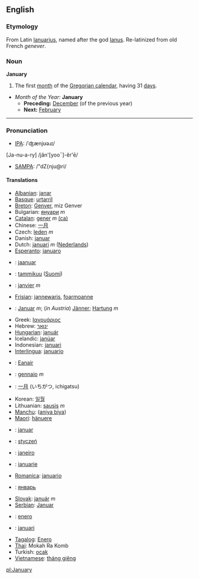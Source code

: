 ==English==
===Etymology===
From Latin [[Ianuarius]], named after the god [[Ianus]]. Re-latinized from old French ''genever''.

===Noun===
'''January'''
#The first [[month]] of the [[Gregorian calendar]], having 31 [[day]]s.

*''Month of the Year:'' '''January'''
**'''Preceding:''' [[December]] (of the previous year)
**'''Next:''' [[February]]
----


===Pronunciation===
*[[w:IPA|IPA]]: /ˈʤænjʊəɹɪ/
[Ja-nu-a-ry] /jăn'[yooˉ]-ĕr'ē/
*[[w:SAMPA|SAMPA]]: /"dZ{nju@ri/


====Translations====
*[[Albanian]]: [[janar]]
*[[Basque]]: [[urtarril]]
*[[Breton]]: [[Genver]], miz Genver
*Bulgarian: [[януари]] ''m''
*[[Catalan]]: [[gener]] ''m'' [[:ca:gener|(ca)]]
*Chinese: [[一月]]
*Czech: [[leden]] ''m''
*Danish: [[januar]]
*Dutch: [[januari]] ''m'' ([[:nl:januari|Nederlands]])
*[[Esperanto]]: [[januaro]]
*{{et}}: [[jaanuar]]
*{{fi}}: [[tammikuu]] ([[:fi:tammikuu|Suomi]])
*{{fr}}: [[janvier]] ''m''
*[[Frisian]]: [[jannewaris]], [[foarmoanne]]
*{{de}}: [[Januar]] ''m''; (''in Austria'') [[Jänner]]; [[Hartung]] ''m''
*Greek: [[Ιανουάριος]]
*Hebrew: [[ינואר]]
*[[Hungarian]]: [[január]]
*Icelandic: [[janúar]]
*Indonesian: [[januari]]
*[[Interlingua]]: [[januario]]
*{{ga}}: [[Eanair]]
*{{it}}: [[gennaio]] ''m''
*{{ja}}: [[一月]] (いちがつ, ichigatsu)
*Korean:  [[일월]]
*Lithuanian: [[sausis]] ''m''
*[[Manchu]]: ([[aniya biya]])
*[[Maori]]: [[hänuere]]
*{{no}}: [[januar]]
*{{pl}}: [[styczeń]]
*{{pt}}: [[janeiro]]
*{{ro}}: [[ianuarie]]
*[[Romanica]]: [[januario]]
*{{ru}}: [[январь]]
*[[Slovak]]: [[január]] ''m''
*[[Serbian]]: [[Januar]]
*{{es}}: [[enero]]
*{{sv}}: [[januari]]
*[[Tagalog]]: [[Enero]]
*[[Thai]]: Mokah Ra Komb
*Turkish: [[ocak]]
*[[Vietnamese]]: [[tháng giêng]]

[[pl:January]]